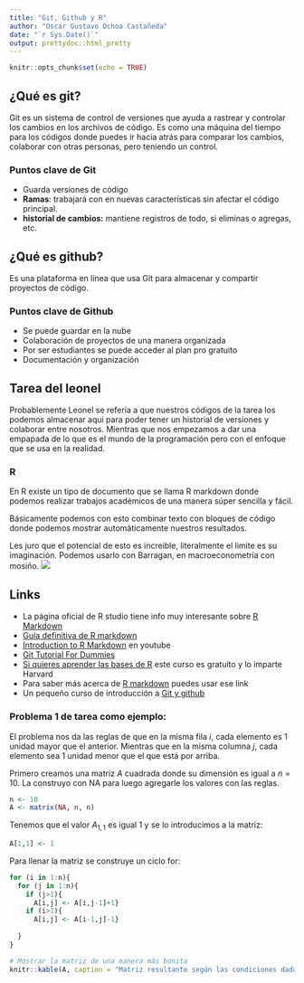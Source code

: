 ---
title: "Git, Github y R"
author: "Oscar Gustavo Ochoa Castañeda"
date: "`r Sys.Date()`"
output: prettydoc::html_pretty
---

```{r setup, include=FALSE}
knitr::opts_chunk$set(echo = TRUE)
```

## ¿Qué es git?

Git es un sistema de control de versiones que ayuda a rastrear y controlar los cambios en los archivos de código. Es como una máquina del tiempo para los códigos donde puedes ir hacia atrás para comparar los cambios, colaborar con otras personas, pero teniendo un control.

### Puntos clave de Git

-   Guarda versiones de código
-   **Ramas**: trabajará con en nuevas características sin afectar el código principal.
-   **historial de cambios:** mantiene registros de todo, si eliminas o agregas, etc.

## ¿Qué es github?

Es una plataforma en línea que usa Git para almacenar y compartir proyectos de código.

### Puntos clave de Github

-   Se puede guardar en la nube
-   Colaboración de proyectos de una manera organizada
-   Por ser estudiantes se puede acceder al plan pro gratuito
-   Documentación y organización

## Tarea del leonel

Probablemente Leonel se refería a que nuestros códigos de la tarea los podemos almacenar aqui para poder tener un historial de versiones y colaborar entre nosotros. Mientras que nos empezamos a dar una empapada de lo que es el mundo de la programación pero con el enfoque que se usa en la realidad.

### R

En R existe un tipo de documento que se llama R markdown donde podemos realizar trabajos académicos de una manera súper sencilla y fácil.

Básicamente podemos con esto combinar texto con bloques de código donde podemos mostrar automáticamente nuestros resultados.

Les juro que el potencial de esto es increible, literalmente el limite es su imaginación. Podemos usarlo con Barragan, en macroeconometría con mosiño. ![](images/plot_zoom_png.png)

## Links

-   La página oficial de R studio tiene info muy interesante sobre [R Markdown](https://rmarkdown.rstudio.com/)
-   [Guía definitiva de R markdown](https://bookdown.org/yihui/rmarkdown/)
-   [Introduction to R Markdown](https://www.youtube.com/watch?v=vWGGlMHkhyY&t=1501s) en youtube
-   [Git Tutorial For Dummies](https://www.youtube.com/watch?v=mJ-qvsxPHpY)
-   [Si quieres aprender las bases de R](https://youtube.com/playlist?list=PLhQjrBD2T382yfNp_-xzX244d-O9W6YmD&si=V7PGO0QNdS7hVElx) este curso es gratuito y lo imparte Harvard
-   Para saber más acerca de [R markdown](https://rstudio.github.io/cheatsheets/html/rmarkdown.html?_gl=1*1fcw52s*_ga*ODk2NzQxNzk5LjE3MTM5MjA5OTk.*_ga_2C0WZ1JHG0*MTcyMDQwNjg2NC40LjEuMTcyMDQwNzAzNy4wLjAuMA) puedes usar ese link
-   Un pequeño curso de introducción a [Git y github](https://www.youtube.com/watch?v=RGOj5yH7evk&t=763s)

### Problema 1 de tarea como ejemplo:

El problema nos da las reglas de que en la misma fila $i$, cada elemento es $1$ unidad mayor que el anterior. Mientras que en la misma columna $j$, cada elemento sea $1$ unidad menor que el que está por arriba.

Primero creamos una matriz $A$ cuadrada donde su dimensión es igual a $n = 10$. La construyo con NA para luego agregarle los valores con las reglas.

```{r}
n <- 10
A <- matrix(NA, n, n)
```

Tenemos que el valor $A_{1,1}$ es igual $1$ y se lo introducimos a la matriz:

```{r}
A[1,1] <- 1
```

Para llenar la matriz se construye un ciclo for:

```{r}
for (i in 1:n){
  for (j in 1:n){
    if (j>1){ 
      A[i,j] <- A[i,j-1]+1}
    if (i>1){ 
      A[i,j] <- A[i-1,j]-1}
      
  }
}
```

```{r echo = FALSE}
# Mostrar la matriz de una manera más bonita
knitr::kable(A, caption = "Matriz resultante según las condiciones dadas")

```

